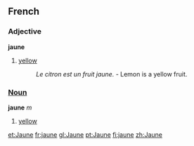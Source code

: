 ==French==
===Adjective===
'''jaune'''

# [[yellow]]
#: ''Le citron est un fruit jaune.'' - Lemon is a yellow fruit.

===[[Noun]]===
'''jaune''' ''m''

#[[yellow]]

[[et:Jaune]]
[[fr:jaune]]
[[gl:Jaune]]
[[pt:Jaune]]
[[fi:jaune]]
[[zh:Jaune]]
